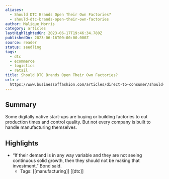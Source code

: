 ```yaml
---
aliases:
  - Should DTC Brands Open Their Own Factories?
  - should-dtc-brands-open-their-own-factories
author: Malique Morris
category: articles
lastHighlightedOn: 2023-06-17T19:46:34.780Z
publishedOn: 2023-06-16T00:00:00.000Z
source: reader
status: seedling
tags:
  - dtc
  - ecommerce
  - logistics
  - retail
title: Should DTC Brands Open Their Own Factories?
url: >-
  https://www.businessoffashion.com/articles/direct-to-consumer/should-dtc-brands-open-their-own-factories/?utm_source=newsletter_dailydigest&utm_medium=email&utm_campaign=Daily_Digest_160623&utm_term=IB56D732YFHIRMU5ICGIXIKGZU&utm_content=top_story_1_image
---
```

## Summary

Some digitally native start-ups are buying or building factories to cut production times and control quality. But not every company is built to handle manufacturing themselves.

## Highlights

- “If their demand is in any way variable and they are not seeing continuous solid growth, then they should not be making that investment,” Bond said.
    - Tags: [[manufacturing]] [[dtc]]
